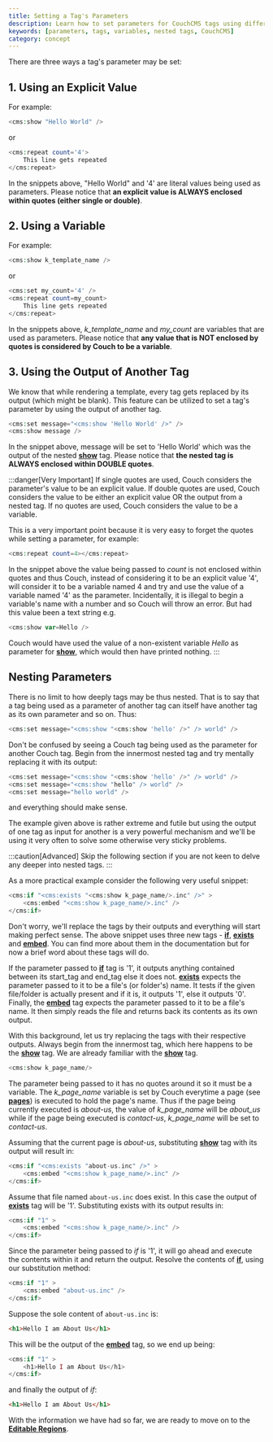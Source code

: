 ```yaml
---
title: Setting a Tag's Parameters
description: Learn how to set parameters for CouchCMS tags using different methods
keywords: [parameters, tags, variables, nested tags, CouchCMS]
category: concept
---
```


There are three ways a tag's parameter may be set:

## 1. Using an Explicit Value

For example:

```php
<cms:show "Hello World" />
```

or

```php
<cms:repeat count='4'>
    This line gets repeated
</cms:repeat>
```

In the snippets above, "Hello World" and '4' are literal values being used as parameters.
Please notice that **an explicit value is ALWAYS enclosed within quotes (either single or double)**.

## 2. Using a Variable

For example:

```php
<cms:show k_template_name />
```

or

```php
<cms:set my_count='4' />
<cms:repeat count=my_count>
    This line gets repeated
</cms:repeat>
```

In the snippets above, _k_template_name_ and _my_count_ are variables that are used as parameters.
Please notice that **any value that is NOT enclosed by quotes is considered by Couch to be a variable**.

## 3. Using the Output of Another Tag

We know that while rendering a template, every tag gets replaced by its output (which might be blank).
This feature can be utilized to set a tag's parameter by using the output of another tag.

```php
<cms:set message="<cms:show 'Hello World' />" />
<cms:show message />
```

In the snippet above, message will be set to 'Hello World' which was the output of the nested [**show**](../../tags-reference/show.html) tag.
Please notice that **the nested tag is ALWAYS enclosed within DOUBLE quotes**.

:::danger[Very Important]
If single quotes are used, Couch considers the parameter's value to be an explicit value.
If double quotes are used, Couch considers the value to be either an explicit value OR the output from a nested tag.
If no quotes are used, Couch considers the value to be a variable.

This is a very important point because it is very easy to forget the quotes while setting a parameter, for example:

```php
<cms:repeat count=4></cms:repeat>
```

In the snippet above the value being passed to _count_ is not enclosed within quotes and thus Couch, instead of considering it to be an explicit value '4', will consider it to be a variable named 4 and try and use the value of a variable named '4' as the parameter. Incidentally, it is illegal to begin a variable's name with a number and so Couch will throw an error. But had this value been a text string e.g.

```php
<cms:show var=Hello />
```

Couch would have used the value of a non-existent variable _Hello_ as parameter for [**show**](../../tags-reference/show.html), which would then have printed nothing.
:::

## Nesting Parameters

There is no limit to how deeply tags may be thus nested. That is to say that a tag being used as a parameter of another tag can itself have another tag as its own parameter and so on. Thus:

```php
<cms:set message="<cms:show "<cms:show 'hello' />" /> world" />
```

Don't be confused by seeing a Couch tag being used as the parameter for another Couch tag.
Begin from the innermost nested tag and try mentally replacing it with its output:

```php
<cms:set message="<cms:show "<cms:show 'hello' />" /> world" />
<cms:set message="<cms:show "hello" /> world" />
<cms:set message="hello world" />
```

and everything should make sense.

The example given above is rather extreme and futile but using the output of one tag as input for another is a very powerful mechanism and we'll be using it very often to solve some otherwise very sticky problems.

:::caution[Advanced]
Skip the following section if you are not keen to delve any deeper into nested tags.
:::

As a more practical example consider the following very useful snippet:

```php
<cms:if "<cms:exists "<cms:show k_page_name/>.inc" />" >
    <cms:embed "<cms:show k_page_name/>.inc" />
</cms:if>
```

Don't worry, we'll replace the tags by their outputs and everything will start making perfect sense.
The above snippet uses three new tags - [**if**](../../tags-reference/if.html), [**exists**](../../tags-reference/exists.html) and [**embed**](../../tags-reference/embed.html).
You can find more about them in the documentation but for now a brief word about these tags will do.

If the parameter passed to [**if**](../../tags-reference/if.html) tag is '1', it outputs anything contained between its start_tag and end_tag else it does not.
[**exists**](../../tags-reference/exists.html) expects the parameter passed to it to be a file's (or folder's) name. It tests if the given file/folder is actually present and if it is, it outputs '1', else it outputs '0'.
Finally, the [**embed**](../../tags-reference/embed.html) tag expects the parameter passed to it to be a file's name. It then simply reads the file and returns back its contents as its own output.

With this background, let us try replacing the tags with their respective outputs.
Always begin from the innermost tag, which here happens to be the [**show**](../../tags-reference/show.html) tag.
We are already familiar with the [**show**](../../tags-reference/show.html) tag.

```php
<cms:show k_page_name/>
```

The parameter being passed to it has no quotes around it so it must be a variable.
The _k_page_name_ variable is set by Couch everytime a page (see [**pages**](./cloned-pages.html)) is executed to hold the page's name. Thus if the page being currently executed is _about-us_, the value of _k_page_name_ will be _about_us_ while if the page being executed is _contact-us_, _k_page_name_ will be set to _contact-us_.

Assuming that the current page is _about-us_, substituting [**show**](../../tags-reference/show.html) tag with its output will result in:

```php
<cms:if "<cms:exists "about-us.inc" />" >
    <cms:embed "<cms:show k_page_name/>.inc" />
</cms:if>
```

Assume that file named `about-us.inc` does exist. In this case the output of [**exists**](../../tags-reference/exists.html) tag will be '1'. Substituting exists with its output results in:

```php
<cms:if "1" >
    <cms:embed "<cms:show k_page_name/>.inc" />
</cms:if>
```

Since the parameter being passed to _if_ is '1', it will go ahead and execute the contents within it and return the output.
Resolve the contents of [**if**](../../tags-reference/if.html), using our substitution method:

```php
<cms:if "1" >
    <cms:embed "about-us.inc" />
</cms:if>
```

Suppose the sole content of `about-us.inc` is:

```html
<h1>Hello I am About Us</h1>
```

This will be the output of the [**embed**](../../tags-reference/embed.html) tag, so we end up being:

```php
<cms:if "1" >
    <h1>Hello I am About Us</h1>
</cms:if>
```

and finally the output of _if_:

```html
<h1>Hello I am About Us</h1>
```

With the information we have had so far, we are ready to move on to the [**Editable Regions**](../editable-regions.html).
